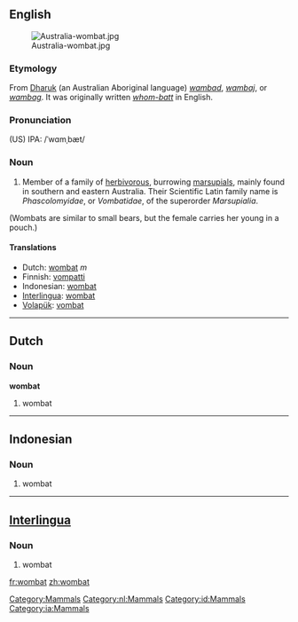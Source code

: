 {{wikipedia}}
==English==
[[Category:Mammals]]
[[Image:Australia-wombat.jpg|thumb]]

===Etymology===
From [[Dharuk]] (an Australian Aboriginal language) ''[[wambad]]'', ''[[wambaj]]'', or ''[[wambag]]''. It was originally written ''[[whom-batt]]'' in English.

===Pronunciation===
(US) IPA: /ˈwɑmˌbæt/

===Noun===
{{en-noun-reg}}
#Member of a family of [[herbivorous]], burrowing [[marsupial]]s, mainly found in southern and eastern Australia. Their Scientific Latin family name is ''Phascolomyidae'', or ''Vombatidae'', of the superorder ''Marsupialia''. 
(Wombats are similar to small bears, but the female carries her young in a pouch.)

====Translations====
*Dutch: [[wombat#Dutch|wombat]] ''m''
*Finnish: [[vompatti]]
*Indonesian: [[wombat#Indonesian|wombat]]
*[[Interlingua]]: [[wombat#Interlingua|wombat]]
*[[Volapük]]: [[vombat]]

----

==Dutch==
[[Category:nl:Mammals]]
===Noun===
'''wombat''' {{m}}
# wombat

----

==Indonesian==
[[Category:id:Mammals]]
===Noun===
# wombat

----

==[[Interlingua]]==
[[Category:ia:Mammals]]
===Noun===
# wombat

[[fr:wombat]]
[[zh:wombat]]